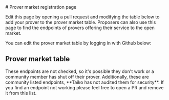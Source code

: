 

<SessionContextProvider supabaseClient={client}>
  # Prover market registration page

Edit this page by opening a pull request and modifying the table below to add your prover to the prover market table. Proposers can also use this page to find the endpoints of provers offering their service to the open market.

You can edit the prover market table by logging in with Github below:

## Prover market table

  <Callout type="warning">
    These endpoints are not checked, so it's possible they don't work or a
    community member has shut off their prover. Additionally, these are community
    listed endpoints, **Taiko has not audited them for security**. If you find an
    endpoint not working please feel free to open a PR and remove it from this
    list.
  </Callout>
  <ProverEndpointsTable/>
</SessionContextProvider>
